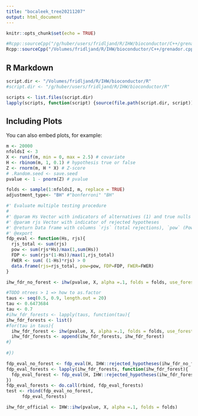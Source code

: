 ```yaml
---
title: "bocaleek_tree20211207"
output: html_document
---
```


```r
knitr::opts_chunk$set(echo = TRUE)

#Rcpp::sourceCpp("/g/huber/users/fridljand/R/IHW/bioconductor/C++/grenador.cpp")
Rcpp::sourceCpp("/Volumes/fridljand/R/IHW/bioconductor/C++/grenador.cpp")
```

## R Markdown


```r
script.dir <- "/Volumes/fridljand/R/IHW/bioconductor/R"
#script.dir <- "/g/huber/users/fridljand/R/IHW/bioconductor/R"

scripts <- list.files(script.dir)
lapply(scripts, function(script) {source(file.path(script.dir, script))})
```

## Including Plots

You can also embed plots, for example:

```r
m <- 20000
nfoldsI <- 3
X <- runif(m, min = 0, max = 2.5) # covariate
H <- rbinom(m, 1, 0.1) # hypothesis true or false
Z <- rnorm(m, H * X) # Z-score
# .Random.seed <- save.seed
pvalue <- 1 - pnorm(Z) # pvalue

folds <- sample(1:nfoldsI, m, replace = TRUE)
adjustment_type<- "BH" #"bonferroni" "BH" 
```

```r
#' Evaluate multiple testing procedure
#
#' @param Hs Vector with indicators of alternatives (1) and true nulls (0)
#' @param rjs Vector with indicator of rejected hypotheses
#' @return Data frame with columns `rjs` (total rejections), `pow` (Power), `FDP` (False discovery proportion)
#' @export
fdp_eval <- function(Hs, rjs){
  rjs_total <- sum(rjs)
  pow <- sum(rjs*Hs)/max(1,sum(Hs))
  FDP <- sum(rjs*(1-Hs))/max(1,rjs_total)
  FWER <- sum( (1-Hs)*rjs) > 0
  data.frame(rjs=rjs_total, pow=pow, FDP=FDP, FWER=FWER)
}
```

```r
ihw_fdr_no_forest <- ihw(pvalue, X, alpha =.1, folds = folds, use_forest = FALSE, lp_solver = "algorithm5") 
```


```r
#TODO ntrees > 1 => how to as.factor
taus <- seq(0.5, 0.9, length.out = 20) 
tau <- 0.6473684
tau <- 0.7
#ihw_fdr_forests <- lapply(taus, function(tau){
ihw_fdr_forests <- list()
#for(tau in taus){
  ihw_fdr_forest <- ihw(pvalue, X, alpha =.1, folds = folds, use_forest = TRUE, ntrees = 10, tau = tau, lp_solver = "lpsymphony")  #, lambda = Inf
  ihw_fdr_forests <- append(ihw_fdr_forests, ihw_fdr_forest) 
#}
  
#})
```

```r
fdp_eval_no_forest <- fdp_eval(H, IHW::rejected_hypotheses(ihw_fdr_no_forest))
fdp_eval_forests <- lapply(ihw_fdr_forests, function(ihw_fdr_forest){
  fdp_eval_forest <- fdp_eval(H, IHW::rejected_hypotheses(ihw_fdr_forest))
})
fdp_eval_forests <- do.call(rbind, fdp_eval_forests)
test <- rbind(fdp_eval_no_forest,
      fdp_eval_forests)
```

```r
ihw_fdr_official <- IHW::ihw(pvalue, X, alpha =.1, folds = folds) 
```


